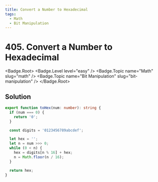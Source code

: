 ```yaml
---
title: Convert a Number to Hexadecimal
tags:
  - Math
  - Bit Manipulation
---
```


# 405. Convert a Number to Hexadecimal

<Badge.Root>
  <Badge.Level level="easy" />
  <Badge.Topic name="Math" slug="math" />
  <Badge.Topic name="Bit Manipulation" slug="bit-manipulation" />
</Badge.Root>

## Solution

```typescript filename="solution.ts" copy
export function toHex(num: number): string {
  if (num === 0) {
    return '0';
  }

  const digits = '0123456789abcdef';

  let hex = '';
  let n = num >>> 0;
  while (0 < n) {
    hex = digits[n % 16] + hex;
    n = Math.floor(n / 16);
  }

  return hex;
}
```

<ProblemLink
  codingSite="leetcode"
  href="https://leetcode.com/problems/convert-a-number-to-hexadecimal"
  title="Convert a Number to Hexadecimal"
/>
